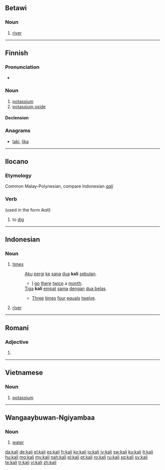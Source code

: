 {{also|Kali|käli}}
==Betawi==

===Noun===
{{infl|bew|noun}}

# [[river]]

----

==Finnish==

===Pronunciation===
* {{rhymes|ɑli|lang=fi}}

===Noun===
{{fi-noun}}

# [[potassium]]
# [[potassium oxide]]

====Declension====
{{fi-decl-risti|kal}}

===Anagrams===
* [[laki#Finnish|laki]], [[lika#Finnish|lika]]

----

==Ilocano==

===Etymology===
Common Malay-Polynesian, compare Indonesian ''[[gali]]''

===Verb===
{{infl|ilo|verb}} (used in the form ''ikali'')

# to [[dig]]

----

==Indonesian==

===Noun===
{{infl|id|noun}}

# [[times]]
#: [[aku|Aku]] [[pergi]] [[ke]] [[sana]] [[dua]] '''kali''' [[bulan|sebulan]].
#:* [[I]] [[go]] [[there]] [[twice]] a [[month]].
#: [[tiga|Tiga]] '''kali''' [[empat]] [[sama]] [[dengan]] [[dua belas]].
#:* [[three|Three]] [[times]] [[four]] [[equal]]s [[twelve]].
# [[river]]

----

==Romani==

===Adjective===
{{infl|rom|adjective form}}

# {{feminine of|lang=rom|kalo}}

----

==Vietnamese==

===Noun===
{{infl|vi|noun}}

# [[potassium]]

----

==Wangaaybuwan-Ngiyambaa==

===Noun===
{{infl|wyb|noun}}

# [[water]]

[[da:kali]]
[[de:kali]]
[[el:kali]]
[[es:kali]]
[[fr:kali]]
[[ko:kali]]
[[io:kali]]
[[jv:kali]]
[[sw:kali]]
[[ku:kali]]
[[lt:kali]]
[[hu:kali]]
[[mg:kali]]
[[my:kali]]
[[nah:kali]]
[[pl:kali]]
[[pt:kali]]
[[ro:kali]]
[[ru:kali]]
[[sq:kali]]
[[sv:kali]]
[[te:kali]]
[[tr:kali]]
[[vi:kali]]
[[zh:kali]]